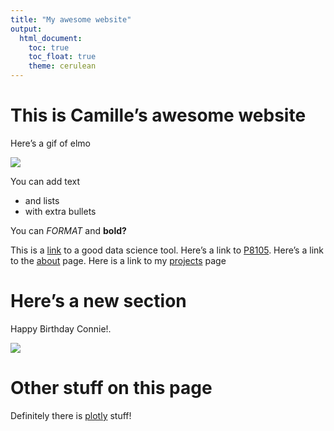 ```yaml
---
title: "My awesome website"
output: 
  html_document:
    toc: true
    toc_float: true
    theme: cerulean
---
```


# This is Camille's awesome website

Here's a gif of elmo

![](https://media.giphy.com/media/drXGoW1iudhKw/giphy.gif)


You can add text

* and lists
* with extra bullets

You can *FORMAT* and **bold?**

This is a [link](https://www.google.com) to a good data science tool. Here's a link to [P8105](https//:www.p8105.com). Here's a link to the [about](about.html) page. Here is a link to my [projects](project.html) page


# Here's a new section

Happy Birthday Connie!.

![](images/ted.webp)

# Other stuff on this page

Definitely there is [plotly](plotly.html) stuff!



